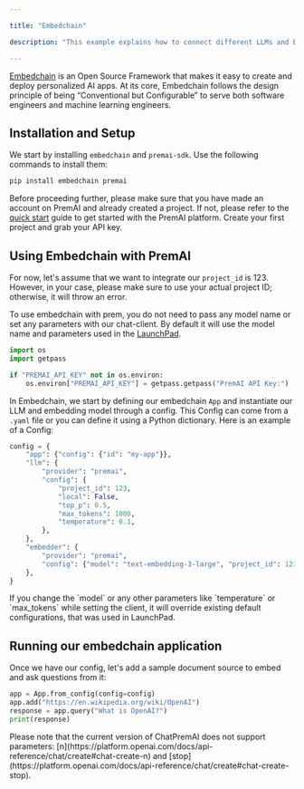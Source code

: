 ```yaml
---

title: "Embedchain"

description: "This example explains how to connect different LLMs and Embedding Models in Embedchain through PremAI SDK."

---
```



[Embedchain](https://github.com/embedchain/embedchain) is an Open Source Framework that makes it easy to create and deploy personalized AI apps. At its core, Embedchain follows the design principle of being “Conventional but Configurable” to serve both software engineers and machine learning engineers.

## Installation and Setup

We start by installing `embedchain` and `premai-sdk`. Use the following commands to install them:

```bash
pip install embedchain premai
```

Before proceeding further, please make sure that you have made an account on PremAI and already created a project. If not, please refer to the [quick start](https://docs.premai.io/introduction) guide to get started with the PremAI platform. Create your first project and grab your API key.

## Using Embedchain with PremAI

For now, let's assume that we want to integrate our `project_id` is 123. However, in your case, please make sure to use your actual project ID; otherwise, it will throw an error.

To use embedchain with prem, you do not need to pass any model name or set any parameters with our chat-client. By default it will use the model name and parameters used in the [LaunchPad](https://docs.premai.io/get-started/launchpad).

```python
import os
import getpass

if "PREMAI_API_KEY" not in os.environ:
    os.environ["PREMAI_API_KEY"] = getpass.getpass("PremAI API Key:")
```

In Embedchain, we start by defining our embedchain `App` and instantiate our LLM and embedding model through a config. This Config can come from a `.yaml` file or you can define it using a Python dictionary. Here is an example of a Config:

```python
config = {
    "app": {"config": {"id": "my-app"}},
    "llm": {
        "provider": "premai",
        "config": {
            "project_id": 123,
            "local": False,
            "top_p": 0.5,
            "max_tokens": 1000,
            "temperature": 0.1,
        },
    },
    "embedder": {
        "provider": "premai",
        "config": {"model": "text-embedding-3-large", "project_id": 123, "vector_dimension": 512},
    },
}
```

<Note>
 If you change the `model` or any other parameters like `temperature`  or `max_tokens` while setting the client, it will override existing default configurations, that was used in LaunchPad.   
</Note>

## Running our embedchain application

Once we have our config, let's add a sample document source to embed and ask questions from it:

```python
app = App.from_config(config=config)
app.add("https://en.wikipedia.org/wiki/OpenAI")
response = app.query("What is OpenAI?")
print(response)
```

<Note>
Please note that the current version of ChatPremAI does not support parameters: [n](https://platform.openai.com/docs/api-reference/chat/create#chat-create-n) and [stop](https://platform.openai.com/docs/api-reference/chat/create#chat-create-stop).   
</Note>
